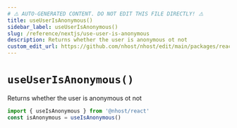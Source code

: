 ```yaml
---
# ⚠️ AUTO-GENERATED CONTENT. DO NOT EDIT THIS FILE DIRECTLY! ⚠️
title: useUserIsAnonymous()
sidebar_label: useUserIsAnonymous()
slug: /reference/nextjs/use-user-is-anonymous
description: Returns whether the user is anonymous ot not
custom_edit_url: https://github.com/nhost/nhost/edit/main/packages/react/src/hooks/user.ts#L441
---
```


# `useUserIsAnonymous()`

Returns whether the user is anonymous ot not

```js
import { useIsAnonymous } from '@nhost/react'
const isAnonymous = useIsAnonymous()
```
